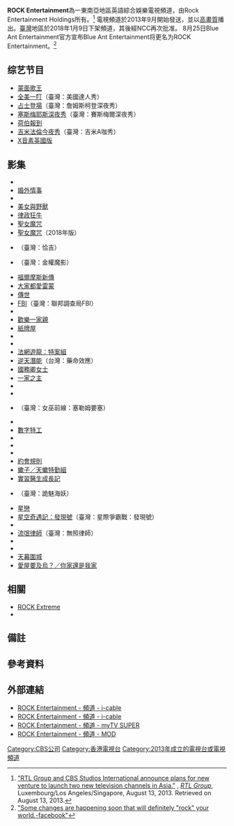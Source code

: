 {{Infobox TV channel
| name               = ROCK Entertainment娛樂頻道（台湾译名）<br/>ROCK綜藝娛樂（香港译名）<br/>ROCK Entertainment
| logofile           =
| logosize           = 
| logocaption        = 
| logo2              = 
| launch             = 2013年9月
| picture format     = [[576i|576i]]（[[標準畫質電視|SDTV]]）[[16:9|16:9]]/4:3<br>[[1080i|1080i]]（[[高清電視|HDTV]]）
| owner              = Rock Entertainment Holdings
| slogan             = 
| country            = [[新加坡|新加坡]]
| language           = [[英語|英語]]
| broadcast area     = [[香港|香港]]<br>[[印度尼西亞|印度尼西亞]]<br>[[馬來西亞|馬來西亞]]<br>[[菲律賓|菲律賓]]<br>[[新加坡|新加坡]]<br>[[泰國|泰國]]<br>[[越南|越南]]<br>[[蒙古國|蒙古國]]<br />[[中華民國|臺灣]]
| headquarters       = 新加坡
| former names       = RTL CBS Entertainment{{small|（2013－2017）}}<br> BLUE ANT entertainment{{small|（2017－2021）}}
| sister names       = [[ROCK_Extreme|ROCK Extreme]]
| timeshift names    = 
| web                = 
| cable serv 1       = {{HKG}}[[香港有線電視|有線電視]]
| cable chan 1      = 317频道（HD）<br>378频道（SD）
| cable serv 2       = {{MAC}}[[澳門有線電視|有線電視]]
| cable chan 2      = 43频道
| cable serv 3      = {{SGP}}[[星和視界|星和視界]]
| cable chan 3      = 508频道
| adsl serv 1        = {{MAS}}[[Unifi_TV|Unifi TV]]
| adsl chan 1        = 473频道
| adsl serv 2        = {{TWN}}[[中華電信MOD|中華電信MOD]]
| adsl chan 2        = 384频道
| adsl serv 3        = {{HKG}}[[myTV_SUPER|myTV SUPER]]
| adsl chan 3        = 501频道
| adsl serv 4        = {{HKG}}[[Now_TV|Now TV]]
| adsl chan 4        = Channel 517 (SD/HD）
| 線上收看網站01     = {{TWN}}[[台灣大哥大#數位內容服務|myVideo]]
| 線上收看網址01   = [https://www.myvideo.net.tw/LiveChannel= 線上直播]
}}

'''ROCK Entertainment'''為一東南亞地區英語綜合娛樂電視頻道，由Rock Entertainment Holdings所有。<ref>[http://www.rtlgroup.com/www/htm/pressrelease_AECC9A9BC25A4B9DB16C36DD603AB93C.aspx "RTL Group and CBS Studios International announce plans for new venture to launch two new television channels in Asia."] {{Wayback|url=http://www.rtlgroup.com/www/htm/pressrelease_AECC9A9BC25A4B9DB16C36DD603AB93C.aspx |date=20150101134900 }}, ''[[RTL_Group|RTL Group]]'', Luxembourg/Los Angeles/Singapore, August 13, 2013. Retrieved on August 13, 2013.</ref> 電視頻道於2013年9月開始發送，並以[[高清電視|高畫質]]播出。[[中華民國|臺灣]]地區於2018年1月9日下架頻道，其後經NCC再次批准。
8月25日Blue Ant Entertainment官方宣布Blue Ant Entertainment将更名为‏ROCK Entertainment。<ref>[https://www.facebook.com/606653726035642/posts/4588459767854998/ "Some changes are happening soon that will definitely "rock" your world.-facebook"]</ref>

== 综艺节目 ==
;{{small|以下譯名以香港為主}}
*[[蒙面歌手_(美國電視節目)|蒙面歌王]]
*[[全美一叮|全美一叮]]（臺灣：美國達人秀）
*[[深夜秀|占士登場]]（臺灣：詹姆斯柯登深夜秀）
*[[塞斯·梅耶斯深夜秀|塞斯梅耶斯深夜秀]]（臺灣：賽斯梅爾深夜秀）
*[[荷伯報到|荷伯報到]]
*[[今夜秀|吉米法倫今夜秀]]（臺灣：吉米A咖秀）
*[[英國版X音素|X音素英國版]]

== 影集 ==
;{{small|以下譯名以香港為主}}
* {{le|這不是生物課|A.P. Bio}}
* [[婚外情事|婚外情事]]{{efn|name=FOX|僅第1－3季}}
* {{link-en|地獄天使 (美國電視劇)|Angel from Hell|守護顛使}}
* [[俠膽雄獅|美女與野獸]]
* [[律政狂牛|律政狂牛]]
* [[聖女魔咒|聖女魔咒]]
* [[聖女魔咒_(2018年電視劇)|聖女魔咒]]（2018年版）
* {{le|恰吉 (電視劇)|Chucky (TV series)|鬼娃恰吉}}（臺灣：恰吉）
* {{le|金魔|Devils (TV series)}}（臺灣：金權魔影）
* [[基本演繹法|福爾摩斯新傳]]
* [[人人都愛雷蒙德|大家都愛雷蒙]]
* [[傳世|傳世]]
* [[聯邦調查局_(電視劇)|FBI]]（臺灣：聯邦調查局FBI）
* {{le|妳是我今生的新娘 (電視劇)|Four Weddings and a Funeral (miniseries)|妳是我今生的新娘}}
* [[歡樂一家親|歡樂一家親]]
* [[紙牌屋|紙牌屋]]
* {{le|生死之間|The InBetween}}
* {{link-en|后中之王|The King of Queens|-{后}-中之王}}
* [[法律與秩序：特殊受害者|法網遊龍：特案組]]
* [[藥命效應_(電視劇)|逆天潛能]]（台灣：藥命效應）
* [[國務卿女士|國務卿女士]]
* [[一家之主|一家之主]]
* {{link-en|嫁給我吧 (美國電視劇)|Marry Me (U.S. TV series)|嫁給我吧}}
* {{link-en|米勒一家人|The Millers}}
* {{le|用巫之地：塞勒姆堡|Motherland: Fort Salem}}（臺灣：女巫前線：塞勒姆要塞）
* {{link-en|愛得及時|No Tomorrow (TV series)}}
* [[數字追兇|數字特工]]
* {{link-en|單身公寓 (2015年電視劇)|The Odd Couple (2015 TV series)|同居老友}}
* {{link-en|法網危情 (CBS)|Reckless (TV series)|法網危情}}
* {{le|妙醫世家|Remedy (TV series)}}
* [[約會規則|約會規則]]
* [[天蠍_(電視劇)|蠍子／天蠍特勤組]]{{efn|name=FOX}}
* [[實習醫生成長記|實習醫生成長記]]
* {{le|詭魅海妖|Siren (TV series)|海妖}}（臺灣：詭魅海妖）
* [[星戀|星戀]]
* [[星際爭霸戰：發現號|星空奇遇記：發現號]]（臺灣：星際爭霸戰：發現號）
* {{link-en|海岸雄風|The Strip (Australian TV series)}}
* [[金裝律師|流氓律師]]（臺灣：無照律師）
* {{le|凶宅房仲|SurrealEstate}}
* {{le|黑色童話|Tell Me a Story (TV series)}}
* [[穹頂之下_(電視劇)|天幕圍城]]
* [[你家還是我家|愛屋要及烏？／你家還是我家]]

== 相關 ==
* [[ROCK_Extreme|ROCK Extreme]]
* {{link-en|Blue Ant Media}}

== 備註 ==
{{notelist}}

== 參考資料 ==
{{reflist}}

== 外部連結 ==
*[http://epg.i-cable.com/new/ch_content.php?ch=317 ROCK Entertainment - 頻道 - i-cable]{{Wayback|url=http://epg.i-cable.com/new/ch_content.php?ch=317 |date=20180403112649 }}
*[http://www.cabletv.com.hk/ct/cabletv.php?id=11&cid=172 ROCK Entertainment - 頻道 - i-cable]{{Wayback|url=http://www.cabletv.com.hk/ct/cabletv.php?id=11&cid=172 |date=20160924025823 }}
*[http://www.mytvsuper.com/tc/epg/CRTE ROCK Entertainment - 頻道 - myTV SUPER]{{Wayback|url=http://www.mytvsuper.com/tc/epg/CRTE |date=20161121182102 }}
*[http://mod.cht.com.tw/tv/channel.php?id=384 ROCK Entertainment - 頻道 - MOD]{{Wayback|url=http://mod.cht.com.tw/tv/channel.php?id=384 |date=20190402055408 }}

[[Category:CBS公司|Category:CBS公司]]
[[Category:香港電視台|Category:香港電視台]]
[[Category:2013年成立的電視台或電視頻道|Category:2013年成立的電視台或電視頻道]]